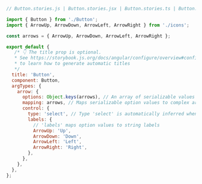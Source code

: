 ```js
// Button.stories.js | Button.stories.jsx | Button.stories.ts | Button.stories.tsx

import { Button } from './Button';
import { ArrowUp, ArrowDown, ArrowLeft, ArrowRight } from './icons';

const arrows = { ArrowUp, ArrowDown, ArrowLeft, ArrowRight };

export default {
   /* 👇 The title prop is optional.
   * See https://storybook.js.org/docs/angular/configure/overview#configure-story-loading
   * to learn how to generate automatic titles
   */
  title: 'Button',
  component: Button,
  argTypes: {
    arrow: {
      options: Object.keys(arrows), // An array of serializable values
      mapping: arrows, // Maps serializable option values to complex arg values
      control: {
        type: 'select', // Type 'select' is automatically inferred when 'options' is defined
        labels: {
          // 'labels' maps option values to string labels
          ArrowUp: 'Up',
          ArrowDown: 'Down',
          ArrowLeft: 'Left',
          ArrowRight: 'Right',
        },
      },
    },
  },
};
```
